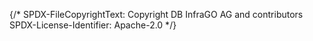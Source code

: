 {/*
    SPDX-FileCopyrightText: Copyright DB InfraGO AG and contributors
    SPDX-License-Identifier: Apache-2.0
*/}


<Meta of={TriggerPipelineComponent} />

<Title />

The `TriggerPipeline` component is used to trigger and manage pipelines for a project.
Pipelines are used to synchronize TeamForCapella models to Git.

When no pipeline is configured, a message is displayed:

<Unstyled>
  <div style={{ width: '600px' }}>
    <Story of={TriggerPipelineComponent.NoPipelineFound} />
  </div>
</Unstyled>


While the pipelines are loading, they are not displayed:

<Unstyled>
  <div style={{ width: '600px' }}>
    <Story of={TriggerPipelineComponent.LoadingPipelines} />
  </div>
</Unstyled>

When the pipelines are loaded, an overview of all pipelines is displayed:

<Unstyled>
  <div style={{ width: '670px' }}>
    <Story of={TriggerPipelineComponent.PipelineOverview} />
  </div>
</Unstyled>

The user can select a pipeline to see more details and actions:

<Unstyled>
  <div style={{ width: '800px' }}>
    <Story of={TriggerPipelineComponent.OnePipelineSelected} />
  </div>
</Unstyled>

Pipelines can only be deleted when the TeamForCapella server is reachable.
Administrators can also force-delete a pipeline when the T4C server is not running:

<Unstyled>
  <div style={{ width: '800px' }}>
    <Story of={TriggerPipelineComponent.ForcePipelineDeletion} />
  </div>
</Unstyled>
